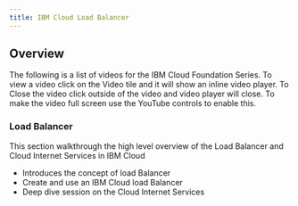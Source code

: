 ```yaml
---
title: IBM Cloud Load Balancer
---
```


## Overview
The following is a list of videos for the IBM Cloud Foundation Series. To view a
video click on the Video tile and it will show an inline video player. To Close the video
click outside of the video and video player will close. To make the video full screen
use the YouTube controls to enable this.

### Load Balancer

This section walkthrough the high level overview of the Load Balancer and Cloud Internet Services in IBM Cloud

- Introduces the concept of load Balancer
- Create and use an IBM Cloud load Balancer
- Deep dive session on the Cloud Internet Services



